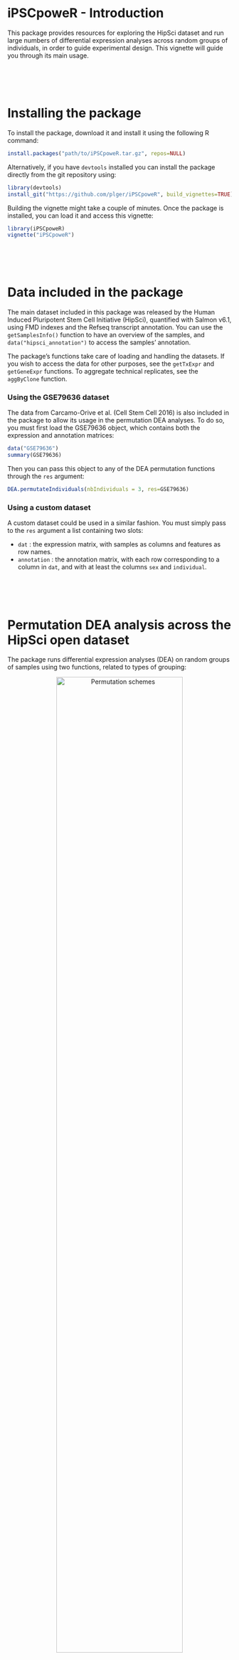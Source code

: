 %\VignetteEngine{knitr::rmarkdown}
%\VignetteIndexEntry{iPSCpoweR}

# iPSCpoweR - Introduction

This package provides resources for exploring the HipSci dataset and run large numbers of differential expression analyses across random groups of individuals, in order to guide experimental design. This vignette will guide you through its main usage.

<br/><br/><br/>
      
        
# Installing the package

To install the package, download it and install it using the following R command:
```r
install.packages("path/to/iPSCpoweR.tar.gz", repos=NULL)
```

Alternatively, if you have `devtools` installed you can install the package directly from the git repository using:
```r
library(devtools)
install_git("https://github.com/plger/iPSCpoweR", build_vignettes=TRUE)
```

Building the vignette might take a couple of minutes. Once the package is installed, you can load it and access this vignette:
```r
library(iPSCpoweR)
vignette("iPSCpoweR")
```

<br/><br/><br/>


# Data included in the package

The main dataset included in this package was released by the Human Induced Pluripotent Stem Cell Initiative (HipSci), quantified with Salmon v6.1, using FMD indexes and the Refseq transcript annotation. You can use the `getSamplesInfo()` function to have an overview of the samples, and `data("hipsci_annotation")` to access the samples' annotation.

The package's functions take care of loading and handling the datasets. If you wish to access the data for other purposes, see the `getTxExpr` and `getGeneExpr` functions. To aggregate technical replicates, see the `aggByClone` function.

### Using the GSE79636 dataset

The data from Carcamo-Orive et al. (Cell Stem Cell 2016) is also included in the package to allow its usage in the permutation DEA analyses. To do so, you must first load the GSE79636 object, which contains both the expression and annotation matrices:
```r
data("GSE79636")
summary(GSE79636)
```

Then you can pass this object to any of the DEA permutation functions through the `res` argument:
```r
DEA.permutateIndividuals(nbIndividuals = 3, res=GSE79636)
```

### Using a custom dataset

A custom dataset could be used in a similar fashion. You must simply pass to the `res` argument a list containing two slots:

- `dat` : the expression matrix, with samples as columns and features as row names.
- `annotation` : the annotation matrix, with each row corresponding to a column in `dat`, and with at least the columns `sex` and `individual`.


<br/><br/><br/>
      

# Permutation DEA analysis across the HipSci open dataset

The package runs differential expression analyses (DEA) on random groups of samples using two functions, related to types of grouping:

<p style="text-align: center;"><img src="permu_schemes.png" alt="Permutation schemes" width=75%/></p>

By default, the permutation functions are multithreaded, using `detetedCores()-1` threads. This can be adjusted through the `ncores` arguments, and multithreading can be disabled using `ncores=1`.

## DEA.permutateIndividuals

The `DEA.permutateIndividuals` function constitutes, for each permutation, random groups of sex-balanced individuals. By default, the function will run up to 300 DEA (depending on how many different permutations are possible), each on random but sex-balanced groups of 2 individuals, using 2 iPSC clones per individual.

The (maximum) number of permutations can be changed with the `maxTests` argument; the number of individual per group can be changed using the `nbIndividuals` argument, and the number of clones (either 1 or 2) can be changed using the `nbClone` argument.

The default function does not add true/known differential expression (necessary for estimates of sensitivity), and the results can accordingly only be used for specificity analysis. To include differential expression and assess the proportion of it detected, set `addDE=TRUE` (see `?DEA.permutateIndividuals` for more details). We'll run this example single-threaded (`ncores=1`):

```r
DEA.permutateIndividuals(nbIndividuals = 3, maxTests = 10, nbClone = 2, addDE=TRUE, ncores = 1)
```

By default, the results (both a R object and summary figures) will be saved in the current working directory, although this behavior can be changed by setting `doSave=FALSE, returnResults=TRUE`.

A number of other parameters can be altered; see `?DEA.permutateIndividuals` for more information.

## DEA.permutateClones

The `DEA.permutateClones` function selects random individuals for each permutation, and puts one iPSC clone of each individual in each of two groups, so that each group contains different clones from the same set of individuals. By default, the function will run up to 300 DEA (can be changed with the `maxTests` argument), using groups based on 2 individuals (can be changed using the `nbIndividuals` argument).

The output, as well as most of the options (including the addition of differential expression) are as in the `DEA.permutateIndividuals` function. The function however has an additional feature, controlled by the `paired` argument: if set to TRUE, the differential expression will not be performed using the classical method (edgeR with exact test), but using GLM in order to pair the clones of the same individuals, i.e. using the model `~individual+group`. By default, pairing is disabled.

For more information, see `?DEA.permutateClones`.

## Output files

if `doSave=TRUE` (default), 3 or 4 output files are produced, each with either of the following prefix:
1. `[x]indiv.vs.[x]indiv.[y]` for results of the `DEA.permutateIndividuals` function, where x is the number of individuals per group and y the number of clones (e.g. 2indiv.vs.2indiv.1).
2. `clones.[x]indiv.[paired]` for results of the `DEA.permutateClones` function, where x is the number of individuals and [paired] indicates if a paired analysis was performed.

The output files are:

1. *.RData : a R object containing all the results as well as the call.
2. *Nsig.svg : a histogram of the number of `spurious` differentially-expressed genes for each permutation.
3. *logFC.svg : a histogram of the foldchange of the `spurious` differentially-expressed genes.
4. *sensitivity.svg : (only if `addDE=TRUE`) a heatmap of the sensitivity at different foldchanges and expression levels, as produced by the `getSensitivityMatrix()` function.

### Extracting true and false positives from the results

The simplest way of extracting the distributions of true positives (TP) and false positives (FP) from the results of permutation DEA is through the 
`readPermResults` function:
```r
pm <- readPermResults("3indiv.vs.3indiv.2.RData")
```

The function returns a list, with each element being the results of one set of permuations. In other words, multiple filenames could be passed to the `readPermResults` function, but right now we have only one:
```r
lapply(pm[[1]],FUN=head)
```

The object(s) in this list can then be used to plot sensitivity matrices (assuming that `addDE` was enabled) using `getSensitivityMatrix`, or to plot the distribution of false positives across permutations:
```r
getSensitivityMatrix(pm[[1]])
```

<br/>
```r
hist(pm[[1]]$FP, xlab="False positives", ylab="Number of permutations",breaks=20)
```

### Plotting a ROC curve

The packages includes a function to plot a Receiver-Operator Characteristic (ROC) curve representing the results of a permutation DEA analysis (assuming that `addDE` was enabled). The function must <i>not</i> be called on the results of the `readPermResults` function, which do not include individual p-values, but directly on the results of the permuation analysis, e.g.:
```r
getPermROC("3indiv.vs.3indiv.2.RData")
```

By default, the function will plot the median sensitivity and specificity at sliding p-values (the line and points), as well as the 0.05 and 0.95 quantiles across the different permutations (the shaded area). You can disable the shaded area with `qprobs=NA`. See `?getPermROC` for more options.


<br/><br/><br/>
      

## Using a different DEA method in the permutations

By default, permutations are done using edgeR, and without any pre-filtering of the tested genes. The functions however give the user the possibility of changing this in two ways.

### Filtering genes before testing

In both functions, you can use the `filter` argument to set a pre-testing filtering rule. The argument should be passed a function which will be applied to each row of the expression matrix, and should return TRUE if the row is to be kept (tested), and false otherwise. For instance, `filter=function(x){ sum(x>10)>2}` would only include genes that have more than 10 fragments in more than 2 samples.

### Using a custom DEA function

The permutation analysis calls the `edgeRwrapper` function to perform the DEA. This function can be replaced by a custom function, or by the already implemented `voomWrapper` function, using the `DEAfunc` argument of either `DEA.permutateIndividuals` or `DEA.permutateClones`. For custom functions, the output should be a data.frame with genes as row.names (in the same order in which they were initially given), and the following columns: `logFC`, `PValue`, `FDR`. The best way to get started writing your own function is too look at `edgeRwrapper` or `voomWrapper`.

### Using the duplicateCorrelation approach for multiple clones

To enable the use of `limma::duplicateCorrelation` (and treat individuals as random effects) in `DEA.permutateIndividuals`, make sure you set `DEAfunc=voomWrapper` and `nested=TRUE`. This feature is not available for edgeR and requires more than one clone per individual.

For example:
```r
DEA.permutateIndividuals(nbIndividuals = 3, nbClone = 2, addDE = T, 
    filter = function(x) {
        sum(x > 10) > 2
    }, nested = T, DEAfunc = voomWrapper)
```



<br/><br/><br/>
      


# Reproducing the analysis of variance

The analysis of the proportion of transcriptional variance explained by difference between individuals, between clones and between technical replicates can be reproduced using the `transcriptionalVarianceExplained` function (see `?transcriptionalVarianceExplained`):

```r
res <- transcriptionalVarianceExplained()
```

<p style="text-align: center;"><img src="varExplained.png" alt="variance explained" width=60%/></p>

To reproduce the analysis of variance in cellular morphology, see `?cellphenoVarianceExplained`.



<br/><br/><br/>
    
# Reporting issues

Please report issues on the <a href="https://github.com/plger/iPSCpoweR">github repository</a>.

  
<br/><br/><br/>
